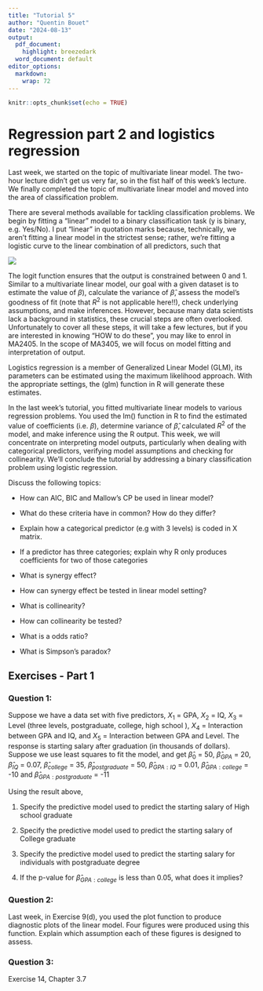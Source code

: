 ```yaml
---
title: "Tutorial 5"
author: "Quentin Bouet"
date: "2024-08-13"
output:
  pdf_document:
    highlight: breezedark
  word_document: default
editor_options:
  markdown:
    wrap: 72
---
```


```r
knitr::opts_chunk$set(echo = TRUE)
```

# Regression part 2 and logistics regression

Last week, we started on the topic of multivariate linear model. The two-hour lecture didn’t get us very far,
so in the fist half of this week’s lecture. We finally completed the topic of multivariate linear model and
moved into the area of classification problem.

There are several methods available for tackling classification problems. We begin by fitting a “linear” model
to a binary classification task (y is binary, e.g. Yes/No). I put “linear” in quotation marks because, technically,
we aren’t fitting a linear model in the strictest sense; rather, we’re fitting a logistic curve to the linear
combination of all predictors, such that

![](1.png)

The logit function ensures that the output is constrained between 0 and 1. Similar to a multivariate linear
model, our goal with a given dataset is to estimate the value of $\beta$), calculate the variance of $\hat{\beta}$, assess the
model’s goodness of fit (note that $R^2$ is not applicable here!!), check underlying assumptions, and make
inferences. However, because many data scientists lack a background in statistics, these crucial steps are
often overlooked. Unfortunately to cover all these steps, it will take a few lectures, but if you are interested
in knowing “HOW to do these”, you may like to enrol in MA2405. In the scope of MA3405, we will focus on
model fitting and interpretation of output.

Logistics regression is a member of Generalized Linear Model (GLM), its parameters can be estimated using
the maximum likelihood approach. With the appropriate settings, the (glm) function in R will generate these
estimates.

In the last week’s tutorial, you fitted multivariate linear models to various regression problems. You used the
lm() function in R to find the estimated value of coefficients (i.e. $\beta$), determine variance of $\hat{\beta}$, calculated $R^2$ of the model, and make inference using the R output. This week, we will concentrate on interpreting model outputs, particularly when dealing with categorical predictors, verifying model assumptions and checking for
collinearity. We’ll conclude the tutorial by addressing a binary classification problem using logistic regression.

Discuss the following topics:

  - How can AIC, BIC and Mallow’s CP be used in linear model?
  
  \textcolor{red}{Akaike information criterion (AIC), Bayesian information criterion (BIC), Mallow's CP (adjusted $R^2$) are model selection criterias used to approximate test error.}

  - What do these criteria have in common? How do they differ?
  
  \textcolor{red}{As n -> $\infty$:}
  
  \textcolor{red}{  - BIC selects the correct model}
  
  \textcolor{red}{  - AIC tends to choose more complex model}
  
  \textcolor{red}{For finite samples:}
  
  \textcolor{red}{  - BIC tends to choose simple model due to heavy penality}
  
  - Explain how a categorical predictor (e.g with 3 levels) is coded in X matrix.
  
  \textcolor{red}{A categorical predictor is coded in using dummy variables that are binary. This means that if there are 3 levels in the categorical predictor, there will be 2 dummy variables to represent 2 of the levels (the first level is the baseline).}
  
  - If a predictor has three categories; explain why R only produces coefficients for two of those categories
  
  \textcolor{red}{The first category has no coeffecient as it is the baseline for the other 2 categories' coefficients.}
  
  - What is synergy effect?
  
  \textcolor{red}{The synergy effect also known as the interaction effect is when predictors are not independent and affect one another. For example, the sales in radio advertising will have an effect on the sales for tv advertising. In other words, SEE RECORDING. The model requires an extra term to take into consideration the syngery effect.}
  
  - How can synergy effect be tested in linear model setting?
  
  \textcolor{red}{We use the p-values of the coefficients calculated from the summary() function in R. If the p-valus, is greater than its corresponding significance code (e.g. 0.05), the two predictors are correlated.}
  
  - What is collinearity?
  
  \textcolor{red}{Collinearity is when two or more predictors are correlated. For example, if two variables are correlated, it becomes difficult to distinguish the causal variable from the associated variable (a key assumption of a linear model is that the predictors are orthogonal/independent). This collinearity results in imprecise estimates of the regression coefficients ($\beta$ values).}
  
  - How can collinearity be tested?
  
  - What is a odds ratio?
  
  - What is Simpson’s paradox?
  
  
## Exercises - Part 1

### Question 1:

Suppose we have a data set with five predictors, $X_1$ = GPA, $X_2$ = IQ, $X_3$ = Level (three levels, postgraduate,
college, high school ), $X_4$ = Interaction between GPA and IQ, and $X_5$ = Interaction between GPA and Level.
The response is starting salary after graduation (in thousands of dollars).
Suppose we use least squares to fit the model, and get $\hat{\beta}_0$ = 50, $\hat{\beta}_{GPA}$ = 20, $\hat{\beta}_{IQ}$ = 0.07, $\hat{\beta}_{college}$ =
35, $\hat{\beta}_{postgraduate}$ = 50, $\hat{\beta}_{GPA:IQ}$ = 0.01, $\hat{\beta}_{GPA:college}$ = -10 and $\hat{\beta}_{GPA:postgraduate}$ = -11

Using the result above,

  1. Specify the predictive model used to predict the starting salary of High school graduate
  
  \textcolor{red}{$y_{highschool} = \hat{\beta}_0 + \hat{\beta}_{GPA}X_1 + \hat{\beta}_{IQ}X_2 + \hat{\beta}_{GPA:IQ}X_4$}
  
  2. Specify the predictive model used to predict the starting salary of College graduate
  
  \textcolor{red}{$y_{college} = \hat{\beta}_0 + \hat{\beta}_{GPA}X_1 + \hat{\beta}_{IQ}X_2 + \hat{\beta}_{college}X_3 + \hat{\beta}_{GPA:IQ}X_4 + \hat{\beta}_{GPA:college}X_5$}
  
  3. Specify the predictive model used to predict the starting salary for individuals with postgraduate degree
  
  \textcolor{red}{$y_{postgraduate} = \hat{\beta}_0 + \hat{\beta}_{GPA}X_1 + \hat{\beta}_{IQ}X_2 + \hat{\beta}_{postgraduate}X_3 + \hat{\beta}_{GPA:IQ}X_4 + \hat{\beta}_{GPA:postgraduate}X_5$}
  
  4. If the p-value for $\hat{\beta}_{GPA:college}$ is less than 0.05, what does it implies?
  
  \textcolor{red}{This implies that there is no significant difference between three levels for GPA. In other words, there is very little interaction between GPA and Level.}

### Question 2:

Last week, in Exercise 9(d), you used the plot function to produce diagnostic plots of the linear model. Four
figures were produced using this function. Explain which assumption each of these figures is designed to
assess.

### Question 3:

Exercise 14, Chapter 3.7
